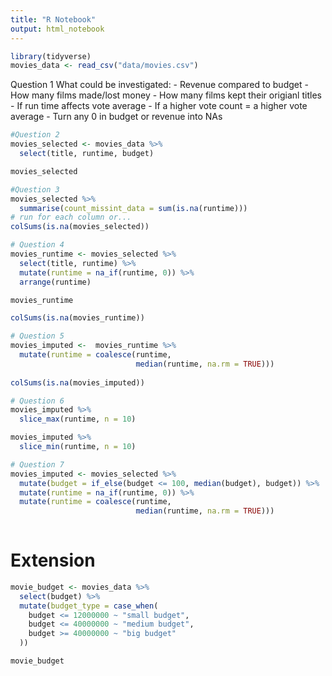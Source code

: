 ```yaml
---
title: "R Notebook"
output: html_notebook
---
```


```r
library(tidyverse)
movies_data <- read_csv("data/movies.csv")
```
Question 1
What could be investigated:
- Revenue compared to budget
- How many films made/lost money 
- How many films kept their origianl titles 
- If run time affects vote average
- If a higher vote count = a higher vote average 
- Turn any 0 in budget or revenue into NAs

```r
#Question 2
movies_selected <- movies_data %>% 
  select(title, runtime, budget)

movies_selected
```
```r

#Question 3
movies_selected %>% 
  summarise(count_missint_data = sum(is.na(runtime))) 
# run for each column or...
colSums(is.na(movies_selected))
```

```r
# Question 4
movies_runtime <- movies_selected %>% 
  select(title, runtime) %>% 
  mutate(runtime = na_if(runtime, 0)) %>% 
  arrange(runtime)

movies_runtime

colSums(is.na(movies_runtime))
```

```r
# Question 5
movies_imputed <-  movies_runtime %>%
  mutate(runtime = coalesce(runtime, 
                            median(runtime, na.rm = TRUE)))
                           
colSums(is.na(movies_imputed))
```

```r
# Question 6
movies_imputed %>% 
  slice_max(runtime, n = 10)

movies_imputed %>% 
  slice_min(runtime, n = 10)

```
```r
# Question 7
movies_imputed <- movies_selected %>%
  mutate(budget = if_else(budget <= 100, median(budget), budget)) %>% 
  mutate(runtime = na_if(runtime, 0)) %>% 
  mutate(runtime = coalesce(runtime, 
                            median(runtime, na.rm = TRUE)))
  
```
# Extension

```r
movie_budget <- movies_data %>% 
  select(budget) %>% 
  mutate(budget_type = case_when(
    budget <= 12000000 ~ "small budget", 
    budget <= 40000000 ~ "medium budget",
    budget >= 40000000 ~ "big budget"
  ))

movie_budget
```

